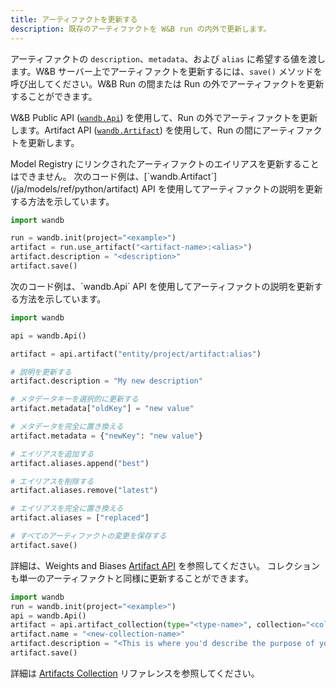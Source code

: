 ```yaml
---
title: アーティファクトを更新する
description: 既存のアーティファクトを W&B run の内外で更新します。
---
```


アーティファクトの `description`、`metadata`、および `alias` に希望する値を渡します。W&B サーバー上でアーティファクトを更新するには、`save()` メソッドを呼び出してください。W&B Run の間または Run の外でアーティファクトを更新することができます。

W&B Public API ([`wandb.Api`](/ja/models/ref/python/public-api/api)) を使用して、Run の外でアーティファクトを更新します。Artifact API ([`wandb.Artifact`](/ja/models/ref/python/artifact)) を使用して、Run の間にアーティファクトを更新します。

<Warning>
Model Registry にリンクされたアーティファクトのエイリアスを更新することはできません。
</Warning>

<Tabs>
<Tab title="During a run">
次のコード例は、[`wandb.Artifact`](/ja/models/ref/python/artifact) API を使用してアーティファクトの説明を更新する方法を示しています。

```python
import wandb

run = wandb.init(project="<example>")
artifact = run.use_artifact("<artifact-name>:<alias>")
artifact.description = "<description>"
artifact.save()
```
</Tab>
<Tab title="Outside of a run">
次のコード例は、`wandb.Api` API を使用してアーティファクトの説明を更新する方法を示しています。

```python
import wandb

api = wandb.Api()

artifact = api.artifact("entity/project/artifact:alias")

# 説明を更新する
artifact.description = "My new description"

# メタデータキーを選択的に更新する
artifact.metadata["oldKey"] = "new value"

# メタデータを完全に置き換える
artifact.metadata = {"newKey": "new value"}

# エイリアスを追加する
artifact.aliases.append("best")

# エイリアスを削除する
artifact.aliases.remove("latest")

# エイリアスを完全に置き換える
artifact.aliases = ["replaced"]

# すべてのアーティファクトの変更を保存する
artifact.save()
```

詳細は、Weights and Biases [Artifact API](/ja/models/ref/python/artifact) を参照してください。
</Tab>
<Tab title="With collections">
コレクションも単一のアーティファクトと同様に更新することができます。

```python
import wandb
run = wandb.init(project="<example>")
api = wandb.Api()
artifact = api.artifact_collection(type="<type-name>", collection="<collection-name>")
artifact.name = "<new-collection-name>"
artifact.description = "<This is where you'd describe the purpose of your collection.>"
artifact.save()
```
詳細は [Artifacts Collection](/ja/models/ref/python/public-api/api) リファレンスを参照してください。
</Tab>
</Tabs>